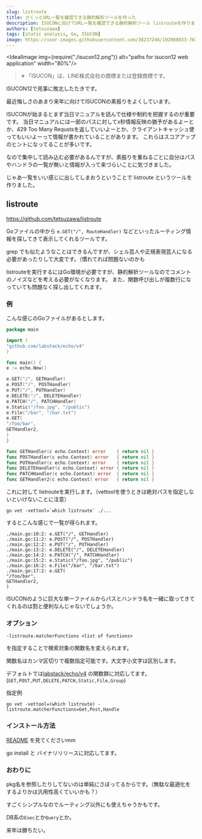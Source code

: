 ```yaml
---
slug: listroute
title: さくっとURL一覧を確認できる静的解析ツールを作った
description: ISUCONに向けてURL一覧を確認できる静的解析ツール listrouteを作りました。
authors: [tetsuzawa]
tags: [static analysis, Go, ISUCON]
image: https://user-images.githubusercontent.com/38237246/192088033-7639d593-d1ea-4be6-b7e2-012104fdb28b.png
---
```



<IdealImage img={require("./isucon12.png")} alt="paths for isucon12 web application" width="80%"/>


> ※ 「ISUCON」は、LINE株式会社の商標または登録商標です。

ISUCON12で見事に敗北したたきです。

最近悔しさのあまり来年に向けてISUCONの素振りをよくしています。

<!--truncate-->

ISUCONが始まるとまず当日マニュアルを読んで仕様や制約を把握するのが重要です。
当日マニュアルには一部のパスに対してx秒情報反映の猶予があるよーとか、429 Too Many Requstsを返していいよーとか、クライアントキャッシュ使ってもいいよーって情報が書かれていることがあります。
これらはスコアアップのヒントになってることが多いです。

なので集中して読み込む必要があるんですが、素振りを重ねるごとに自分はパスやハンドラの一覧が無いと情報が入って来づらいことに気づきました。

じゃあ一覧をいい感じに出してしまおうということで listroute というツールを作りました。



## listroute

https://github.com/tetsuzawa/listroute

Goファイルの中から `e.GET("/", RouteHandler)` などといったルーティング情報を探してきて表示してくれるツールです。

grep でも似たようなことはできるんですが、シェル芸人や正規表現芸人になる必要があったりして大変です。（慣れてれば問題ないのかも

listrouteを実行するにはGo環境が必要ですが、静的解析ツールなのでコメントのノイズなどを考える必要がなくなります。
また、関数呼び出しが複数行になっていても問題なく探し出してくれます。


### 例

こんな感じのGoファイルがあるとします。

```go
package main

import (
"github.com/labstack/echo/v4"
)

func main() {
e := echo.New()

e.GET("/", GETHandler)
e.POST("/", POSTHandler)
e.PUT("/", PUTHandler)
e.DELETE("/", DELETEHandler)
e.PATCH("/", PATCHHandler)
e.Static("/foo.jpg", "/public")
e.File("/bar", "/bar.txt")
e.GET(
"/foo/bar",
GETHandler2,
)
}

func GETHandler(c echo.Context) error    { return nil }
func POSTHandler(c echo.Context) error   { return nil }
func PUTHandler(c echo.Context) error    { return nil }
func DELETEHandler(c echo.Context) error { return nil }
func PATCHHandler(c echo.Context) error  { return nil }
func GETHandler2(c echo.Context) error   { return nil }
```

これに対して listrouteを実行します。（vettoolを使うときは絶対パスを指定しないといけないことに注意）

```shell
go vet -vettool=`which listroute` ./...
```

するとこんな感じで一覧が得られます。


```text
./main.go:10:2: e.GET("/", GETHandler)
./main.go:11:2: e.POST("/", POSTHandler)
./main.go:12:2: e.PUT("/", PUTHandler)
./main.go:13:2: e.DELETE("/", DELETEHandler)
./main.go:14:2: e.PATCH("/", PATCHHandler)
./main.go:15:2: e.Static("/foo.jpg", "/public")
./main.go:16:2: e.File("/bar", "/bar.txt")
./main.go:17:2: e.GET(
"/foo/bar",
GETHandler2,
)
```



ISUCONのように巨大な単一ファイルからパスとハンドラ名を一緒に取ってきてくれるのは割と便利なんじゃないでしょうか。


### オプション

```
-listroute.matcherFunctions <list of functions>
```

を指定することで検索対象の関数名を変えられます。

関数名はカンマ区切りで複数指定可能です。大文字小文字は区別します。

デフォルトでは[labstack/echo/v4](https://github.com/labstack/echo) の関数群に対応してます。 (`GET,POST,PUT,DELETE,PATCH,Static,File,Group`)

指定例

```
go vet -vettool=(which listroute) -listroute.matcherFunctions=Get,Post,Handle
```


### インストール方法


[README](https://github.com/tetsuzawa/listroute) を見てくださいmm

go install と バイナリリリースに対応してます。



### おわりに

pkg名を参照したりしてないのは単純にさぼってるからです。（無駄な最適化をするよりかは汎用性高くていいかも？）

すごくシンプルなのでルーティング以外にも使えちゃうかもです。

DB系の`Exec`とか`Query`とか。

来年は勝ちたい。
